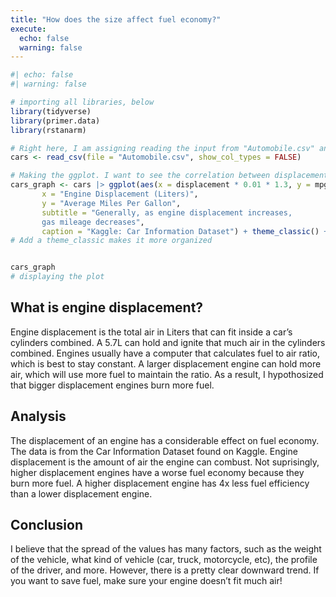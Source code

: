 ```yaml
---
title: "How does the size affect fuel economy?"
execute:
  echo: false
  warning: false
---
```

```r
#| echo: false
#| warning: false

# importing all libraries, below
library(tidyverse)
library(primer.data)
library(rstanarm)

# Right here, I am assigning reading the input from "Automobile.csv" and assigning it to cars, which I have created.
cars <- read_csv(file = "Automobile.csv", show_col_types = FALSE)

# Making the ggplot. I want to see the correlation between displacement and mpg, so I set x = displacement and y = mpg. B/c mpg is dependent on x, so it is on the y axis.
cars_graph <- cars |> ggplot(aes(x = displacement * 0.01 * 1.3, y = mpg)) + geom_point(mapping = aes(color = mpg)) + labs(title = "The Effect of Engine Displacement on Gas Mileage",
       x = "Engine Displacement (Liters)",
       y = "Average Miles Per Gallon",
       subtitle = "Generally, as engine displacement increases,
       gas mileage decreases",
       caption = "Kaggle: Car Information Dataset") + theme_classic() + geom_smooth(method = "lm")
# Add a theme_classic makes it more organized


cars_graph
# displaying the plot

```
## What is engine displacement? 
Engine displacement is the total air in Liters that can fit inside a car's cylinders combined. A 5.7L can hold and ignite that much air in the cylinders combined. Engines usually have a computer that calculates fuel to air ratio, which is best to stay constant. A larger displacement engine can hold more air, which will use more fuel to maintain the ratio. As a result, I hypothosized that bigger displacement engines burn more fuel.

## Analysis
The displacement of an engine has a considerable effect on fuel economy. The data is from the Car Information Dataset found on Kaggle. Engine displacement is the amount of air the engine can combust. Not suprisingly, higher displacement engines have a worse fuel economy because they burn more fuel. A higher displacement engine has 4x less fuel efficiency than a lower displacement engine.

## Conclusion
I believe that the spread of the values has many factors, such as the weight of the vehicle, what kind of vehicle (car, truck, motorcycle, etc), the profile of the driver, and more. However, there is a pretty clear downward trend. If you want to save fuel, make sure your engine doesn't fit much air!

```r



```

